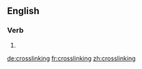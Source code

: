 ==English==

===Verb===
{{head|en}}

# {{present participle of|crosslink|lang=en}}

[[de:crosslinking]]
[[fr:crosslinking]]
[[zh:crosslinking]]